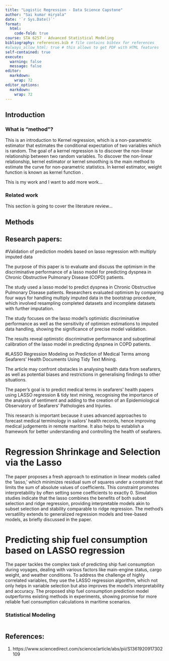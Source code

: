 ```yaml
---
title: "Logistic Regression - Data Science Capstone"
author: "Sai kumar miryala"
date: '`r Sys.Date()`'
format:
  html:
    code-fold: true
course: STA 6257 - Advanced Statistical Modeling
bibliography: references.bib # file contains bibtex for references
#always_allow_html: true # this allows to get PDF with HTML features
self-contained: true
execute: 
  warning: false
  message: false
editor: 
  markdown: 
    wrap: 72
editor_options: 
  markdown: 
    wrap: 72
---
```


## Introduction

### What is "method"?

This is an introduction to Kernel regression, which is a non-parametric
estimator that estimates the conditional expectation of two variables
which is random. The goal of a kernel regression is to discover the
non-linear relationship between two random variables. To discover the
non-linear relationship, kernel estimator or kernel smoothing is the
main method to estimate the curve for non-parametric statistics. In
kernel estimator, weight function is known as kernel function .

This is my work and I want to add more work...

### Related work

This section is going to cover the literature review...

## Methods

## Research papers:

#Validation of prediction models based on lasso regression with multiply
imputed data

The purpose of this paper is to evaluate and discuss the optimism in the
discriminative performance of a lasso model for predicting dyspnea in
Chronic Obstructive Pulmonary Disease (COPD) patients.

The study used a lasso model to predict dyspnea in Chronic Obstructive
Pulmonary Disease patients. Researchers evaluated optimism by comparing
four ways for handling multiply imputed data in the bootstrap procedure,
which involved resampling completed datasets and incomplete datasets
with further imputation.

The study focuses on the lasso model's optimistic discriminative
performance as well as the sensitivity of optimism estimations to
imputed data handling, showing the significance of precise model
validation.

The results reveal optimistic discriminative performance and suboptimal
calibration of the lasso model in predicting dyspnea in COPD patients.

#LASSO Regression Modeling on Prediction of Medical Terms among
Seafarers' Health Documents Using Tidy Text Mining.

The article may confront obstacles in analysing health data from
seafarers, as well as potential biases and restrictions in generalising
findings to other situations.

The paper's goal is to predict medical terms in seafarers' health papers
using LASSO regression & tidy text mining, recognising the importance of
the analysis of sentiment and adding to the creation of an
Epidemiological Observatory of Seafarers' Pathologies and Injuries.

This research is important because it uses advanced approaches to
forecast medical terminology in sailors' health records, hence improving
medical judgements in remote maritime. It also helps to establish a
framework for better understanding and controlling the health of
seafarers.

# Regression Shrinkage and Selection via the Lasso

The paper proposes a fresh approach to estimation in linear models
called the 'lasso,' which minimizes residual sum of squares under a
constraint that limits the sum of absolute values of coefficients. This
constraint promotes interpretability by often setting some coefficients
to exactly 0. Simulation studies indicate that the lasso combines the
benefits of both subset selection and ridge regression, providing
interpretable models akin to subset selection and stability comparable
to ridge regression. The method's versatility extends to generalized
regression models and tree-based models, as briefly discussed in the
paper.

# Predicting ship fuel consumption based on LASSO regression

The paper tackles the complex task of predicting ship fuel consumption
during voyages, dealing with various factors like main-engine status,
cargo weight, and weather conditions. To address the challenge of highly
correlated variables, they use the LASSO regression algorithm, which not
only helps in variable selection but also improves the model's
interpretability and accuracy. The proposed ship fuel consumption
prediction model outperforms existing methods in experiments, showing
promise for more reliable fuel consumption calculations in maritime
scenarios.

### Statistical Modeling

```r

```

## References:

1.  https://www.sciencedirect.com/science/article/abs/pii/S1361920917302109
